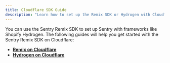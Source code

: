 ```yaml
---
title: Cloudflare SDK Guide
description: "Learn how to set up the Remix SDK or Hydrogen with Cloudflare."
---
```


You can use the Sentry Remix SDK to set up Sentry with frameworks like Shopify Hydrogen. The following guides will help you get started with the Sentry Remix SDK on Cloudflare:

- **[Remix on Cloudflare](/platforms/javascript/guides/cloudflare/frameworks/remix/)**
- **[Hydrogen on Cloudflare](/platforms/javascript/guides/cloudflare/frameworks/hydrogen/)**
